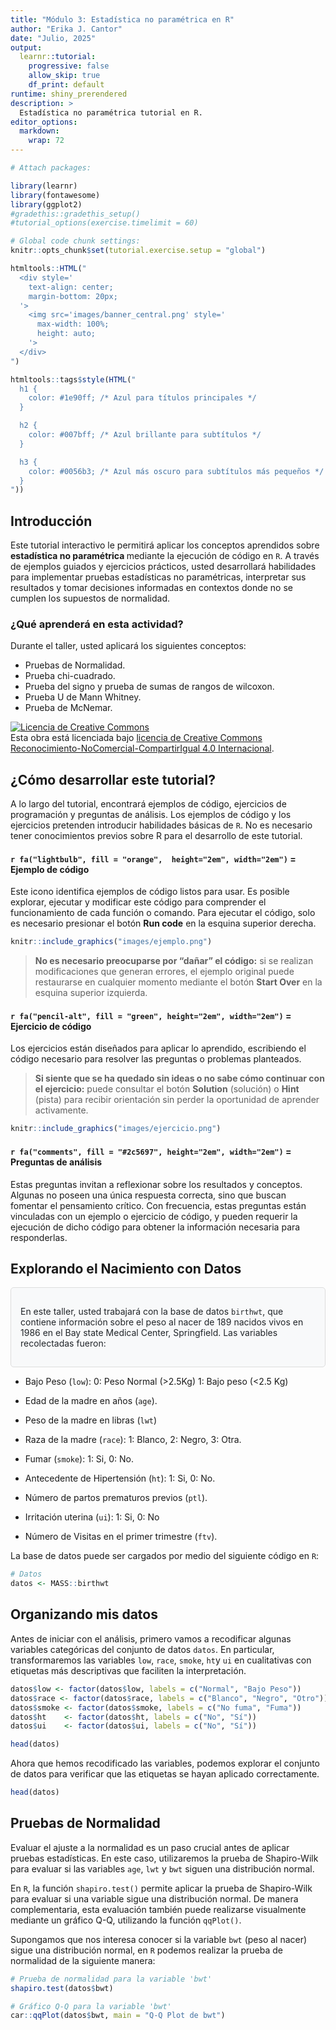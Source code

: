 ```yaml
---
title: "Módulo 3: Estadística no paramétrica en R"
author: "Erika J. Cantor"
date: "Julio, 2025"
output:
  learnr::tutorial:
    progressive: false
    allow_skip: true
    df_print: default
runtime: shiny_prerendered
description: >
  Estadística no paramétrica tutorial en R.
editor_options: 
  markdown: 
    wrap: 72
---
```


```r
# Attach packages:

library(learnr)
library(fontawesome)
library(ggplot2)
#gradethis::gradethis_setup()
#tutorial_options(exercise.timelimit = 60)

# Global code chunk settings:
knitr::opts_chunk$set(tutorial.exercise.setup = "global")

```



```r
htmltools::HTML("
  <div style='
    text-align: center;
    margin-bottom: 20px;
  '>
    <img src='images/banner_central.png' style='
      max-width: 100%;
      height: auto;
    '>
  </div>
")
```
  
```r
htmltools::tags$style(HTML("
  h1 {
    color: #1e90ff; /* Azul para títulos principales */
  }

  h2 {
    color: #007bff; /* Azul brillante para subtítulos */
  }

  h3 {
    color: #0056b3; /* Azul más oscuro para subtítulos más pequeños */
  }
"))
```


## Introducción


<div class="alert alert-info" role="alert">
Este tutorial interactivo le permitirá aplicar los conceptos aprendidos sobre  <strong> estadística no paramétrica </strong> mediante la ejecución de código en `R`. A través de ejemplos guiados y ejercicios prácticos, usted desarrollará habilidades para implementar pruebas estadísticas no paramétricas, interpretar sus resultados y tomar decisiones informadas en contextos donde no se cumplen los supuestos de normalidad. 
</div>

### ¿Qué aprenderá en esta actividad?

Durante el taller, usted aplicará los siguientes conceptos:  

- Pruebas de Normalidad.
- Prueba chi-cuadrado. 
- Prueba del signo y prueba de sumas de rangos de wilcoxon. 
- Prueba U de Mann Whitney. 
- Prueba de McNemar. 


<a rel="license" href="http://creativecommons.org/licenses/by-nc-sa/4.0/"><img src="https://i.creativecommons.org/l/by-nc-sa/4.0/88x31.png" alt="Licencia de Creative Commons" style="border-width:0"/></a><br />Esta obra está licenciada bajo
<a rel="license" href="http://creativecommons.org/licenses/by-nc-sa/4.0/">licencia
de Creative Commons Reconocimiento-NoComercial-CompartirIgual 4.0
Internacional</a>.

##  ¿Cómo desarrollar este tutorial?

A lo largo del tutorial, encontrará ejemplos de código, ejercicios de programación y preguntas de análisis. Los ejemplos de código y los ejercicios pretenden introducir habilidades básicas de `R`. No es
necesario tener conocimientos previos sobre R para el desarrollo de este tutorial.

#### `r fa("lightbulb", fill = "orange",  height="2em", width="2em")` = Ejemplo de código

Este icono identifica ejemplos de código listos para usar. Es posible explorar, ejecutar y modificar este código para comprender el funcionamiento de cada función o comando. Para ejecutar el código, solo es necesario presionar el botón **Run code** en la esquina superior derecha.


```r
knitr::include_graphics("images/ejemplo.png")  
```

> **No es necesario preocuparse por “dañar” el código:** si se realizan modificaciones que generan errores, el ejemplo original puede restaurarse en cualquier momento mediante el botón **Start Over** en la esquina superior izquierda.


#### `r fa("pencil-alt", fill = "green", height="2em", width="2em")` = Ejercicio de código

Los ejercicios están diseñados para aplicar lo aprendido, escribiendo el código necesario para resolver las preguntas o problemas planteados.

> **Si siente que se ha quedado sin ideas o no sabe cómo continuar con el ejercicio:** puede consultar el botón **Solution** (solución) o **Hint** (pista) para recibir orientación sin perder la oportunidad de aprender activamente.

```r
knitr::include_graphics("images/ejercicio.png")  
```

#### `r fa("comments", fill = "#2c5697", height="2em", width="2em")` = Preguntas de análisis

Estas preguntas invitan a reflexionar sobre los resultados y conceptos. Algunas no poseen una única respuesta correcta, sino que buscan fomentar el pensamiento crítico. Con frecuencia, estas preguntas están vinculadas con un ejemplo o ejercicio de código, y pueden requerir la ejecución de dicho código para obtener la información necesaria para responderlas.

## Explorando el Nacimiento con Datos


<div style="background-color: #f8f9fa; color: #212529; border: 1px solid #ddd; padding: 15px; border-radius: 5px;">
En este taller, usted trabajará con la base de datos `birthwt`, que contiene información sobre el peso al nacer de  189 nacidos vivos en 1986 en el Bay state Medical Center, Springfield. Las variables recolectadas fueron: 
</div>
  
- Bajo Peso (`low`): 0: Peso Normal (>2.5Kg) 1: Bajo peso (<2.5 Kg)

- Edad de la madre en años (`age`).

- Peso de la madre en libras (`lwt`)

- Raza de la madre (`race`): 1: Blanco, 2: Negro, 3: Otra.

- Fumar (`smoke`): 1: Si, 0: No.

- Antecedente de Hipertensión (`ht`):  1: Si, 0: No.

- Número  de partos prematuros previos (`ptl`).

- Irritación uterina (`ui`): 1: Si, 0: No

- Número de Visitas en el primer trimestre (`ftv`).


La base de datos puede ser cargados por medio del siguiente código en `R`:

```r
# Datos
datos <- MASS::birthwt
```

## Organizando mis datos

Antes de iniciar con el análisis, primero vamos a recodificar algunas variables categóricas del conjunto de datos `datos`. En particular, transformaremos las variables `low`, `race`, `smoke`, `ht`y `ui`  en cualitativas con etiquetas más descriptivas que faciliten la interpretación.

```r
datos$low <- factor(datos$low, labels = c("Normal", "Bajo Peso"))
datos$race <- factor(datos$race, labels = c("Blanco", "Negro", "Otro"))
datos$smoke <- factor(datos$smoke, labels = c("No fuma", "Fuma"))
datos$ht    <- factor(datos$ht, labels = c("No", "Sí"))
datos$ui    <- factor(datos$ui, labels = c("No", "Sí"))

head(datos)
```

Ahora que hemos recodificado las variables, podemos explorar el conjunto de datos para verificar que las etiquetas se hayan aplicado correctamente.


```r
head(datos)
```


## Pruebas de Normalidad

Evaluar el ajuste a la normalidad es un paso crucial antes de aplicar pruebas estadísticas. En este caso, utilizaremos la prueba de Shapiro-Wilk para evaluar si las variables `age`, `lwt` y `bwt` siguen una distribución normal.


En `R`, la función `shapiro.test()` permite aplicar la prueba de Shapiro-Wilk para evaluar si una variable sigue una distribución normal. De manera complementaria, esta evaluación también puede realizarse visualmente mediante un gráfico Q-Q, utilizando la función `qqPlot()`.

Supongamos que nos interesa conocer si la variable `bwt` (peso al nacer) sigue una distribución normal, en `R` podemos realizar la prueba de normalidad de la siguiente manera:

```r
# Prueba de normalidad para la variable 'bwt'
shapiro.test(datos$bwt)

# Gráfico Q-Q para la variable 'bwt'
car::qqPlot(datos$bwt, main = "Q-Q Plot de bwt")
```




